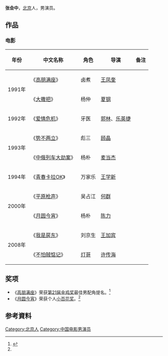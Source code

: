 {{藝人
| 姓名     = 张会中
| 類型     = 男演员
| 圖片     = <!-- Use only free-licenced images which meet WP:NFCC -->Replace this image male.svg
| 圖片尺寸 = 
| 圖片簡介 = 
| 原名     = 
| 英文名   =  
| 綽號     = 
| 國籍     = {{PRC}}
| 民族     = [[汉族|汉族]]
| 籍貫     =
| 出生日期 = <!-- {{birth date and age| | | }} -->
| 出生地點 = <!-- {{{CHN}}[[北京|北京]]-->
| 逝世日期 = 
| 逝世地點 = 
| 職業     = 演员
| 語言     = 汉语
| 教育程度 = 
| 宗教信仰 =  
| 配偶     = 
| 音樂類型 = 
| 出身地   =   
| 出道作   =   
| 出道日期 = 
| 代表作   = 
| 活躍年代 = 1990年至今
| 唱片公司 = 
| 經紀公司 = 
| 網站     = <!-- {{URL|www.example.com}} -->
| 相關團體 =
| 獎項     = 
| IMDb    = 
}}
'''张会中'''，[[北京市|北京]]人，男演员。

== 作品 ==
=== 电影 ===
{| class="wikitable sortable"
|-
! 年份 !! 中文名称 !! 角色 !! 导演 !! 备注
|-
|rowspan="2"| 1991年|| 《[[高朋满座|高朋满座]]》 ||  卤煮 ||[[王凤奎|王凤奎]] || 
|-
| 《[[大撒把|大撒把]]》 || 杨仲 || [[夏钢|夏钢]] || 
|-
| 1992年 || 《[[爱情危机|爱情危机]]》 || 牙医 || [[郭林|郭林]]、[[乐英捷|乐英捷]] || 
|-
|rowspan="2"|  1993年|| 《[[势不两立|势不两立]]》 || 彪三 || [[顾晶|顾晶]] || 
|-
| 《[[中俄列车大劫案|中俄列车大劫案]]》 || 杨朴 || [[麦当杰|麦当杰]] || 
|-
| 1994年 || 《[[青春卡拉OK|青春卡拉OK]]》 || 万家乐 ||[[王学新|王学新]] || 
|-
|rowspan="2"|  2000年|| 《[[平原枪声|平原枪声]]》 || 吴占江 || [[何群|何群]] || 
|-
|《[[月圆今宵|月圆今宵]]》 || 杨朴 || [[陈力|陈力]] || 
|-
|rowspan="2"| 2008年|| 《[[我是房东|我是房东]]》 || 刘京生 || [[王加宾|王加宾]] || 
|-
|《[[不怕贼惦记|不怕贼惦记]]》 || [[灯哥|灯哥]] || [[许传海|许传海]] || 
|}

== 奖项 ==
*《[[高朋满座|高朋满座]]》荣获[[金鸡奖|第21届金鸡奖]]最佳男配角提名。<ref name="multiple11">{{cite web |url=http://yule.sohu.com/20110718/n313756896.shtml |title=张会中《夺壶笑记》扮“惊艳”女装 尽显娇媚 |accessdate=2012-02-11 |date=2011-07-18 |work=搜狐 |archive-date=2018-10-08 |archive-url=https://web.archive.org/web/20181008003559/http://yule.sohu.com/20110718/n313756896.shtml }}</ref>
*《[[月圆今宵|月圆今宵]]》荣获个人[[小百花奖|小百花奖]]。<ref name="multiple11"/>

==参考資料==
{{reflist}}

{{DEFAULTSORT:Zhang张会中}}
[[Category:北京人|Category:北京人]]
[[Category:中国电影男演员|Category:中国电影男演员]]